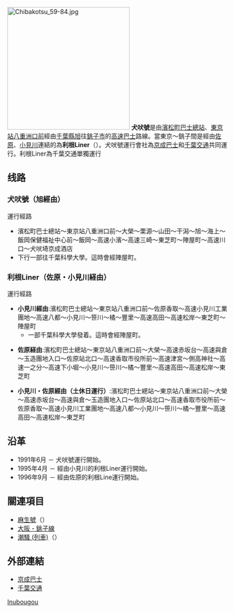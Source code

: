 {{japanese|japanese=犬吠号|kana=いぬぼうごう|romaji=Inubōgō}}
[[File:Chibakotsu_59-84.jpg|280px]]
'''犬吠號'''是由[[濱松町巴士總站|濱松町巴士總站]]、[[東京站|東京站八重洲口前]]經由[[千葉縣|千葉縣]][[旭|旭]]往[[銚子市|銚子市]]的[[高速巴士|高速巴士]]路線。當東京～銚子間是經由[[香取市|佐原]]、[[香取市|小見川]]連結的為'''利根Liner'''（{{lang|ja|とねライナー}}）。犬吠號運行會社為[[京成巴士|京成巴士]]和[[千葉交通|千葉交通]]共同運行。利根Liner為千葉交通單獨運行

== 线路 ==
===犬吠號（旭經由）===
;運行經路
*濱松町巴士總站～東京站八重洲口前～大榮～栗源～山田～干潟～旭～海上～飯岡保健福祉中心前～飯岡～高速小濱～高速三崎～東芝町～陣屋町～高速川口～犬吠埼京成酒店
*下行一部往千葉科學大學。這時會經陣屋町。

===利根Liner（佐原・小見川経由）===
;運行經路
*'''小見川經由''':濱松町巴士總站～東京站八重洲口前～佐原香取～高速小見川工業團地～高速八都～小見川～笹川～橘～豐里～高速高田～高速松岸～東芝町～陣屋町
**一部千葉科學大學發着。這時會經陣屋町。

*'''佐原経由''':濱松町巴士總站～東京站八重洲口前～大榮～高速赤坂台～高速與倉～玉造團地入口～佐原站北口～高速香取市役所前～高速津宮～側高神社～高速一之分～高速下小堀～小見川～笹川～橘～豐里～高速高田～高速松岸～東芝町

*'''小見川・佐原經由（土休日運行）''':濱松町巴士總站～東京站八重洲口前～大榮～高速赤坂台～高速與倉～玉造團地入口～佐原站北口～高速香取市役所前～佐原香取～高速小見川工業團地～高速八都～小見川～笹川～橘～豐里～高速高田～高速松岸～東芝町

==沿革==
*1991年6月 － 犬吠號運行開始。
*1995年4月 － 經由小見川的利根Liner運行開始。
*1996年9月 － 經由佐原的利根Line運行開始。

==關連項目==
*[[麻生號|麻生號]]（{{lang|ja|あそう号}}）
*[[大阪_-_銚子線|大阪 - 銚子線]]
*[[潮騷_(列車)|潮騷 (列車)]]（{{lang|ja|しおさい}}）

==外部連結==
*[http://www.keiseibus.co.jp/ 京成巴士] {{Wayback|url=http://www.keiseibus.co.jp/ |date=20210121075341 }}
*[http://www.chibakotsu.co.jp/ 千葉交通] {{Wayback|url=http://www.chibakotsu.co.jp/ |date=20180110130033 }}

[[Category:日本高速巴士路線|Inubougou]]